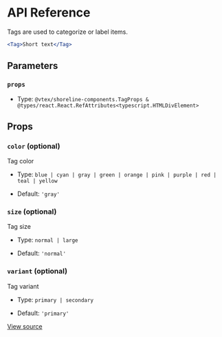 # API Reference

Tags are used to categorize or label items.

```jsx
<Tag>Short text</Tag>
```

## Parameters

### `props`

- Type: `@vtex/shoreline-components.TagProps & @types/react.React.RefAttributes<typescript.HTMLDivElement>`

## Props

### `color` (optional)

Tag color

- Type: `blue | cyan | gray | green | orange | pink | purple | red | teal | yellow`

- Default: `'gray'`

### `size` (optional)

Tag size

- Type: `normal | large`

- Default: `'normal'`

### `variant` (optional)

Tag variant

- Type: `primary | secondary`

- Default: `'primary'`

[View source](https://github.com/vtex/shoreline/blob/71b8545fa/packages/components/src/tag/tag.tsx#L10)
